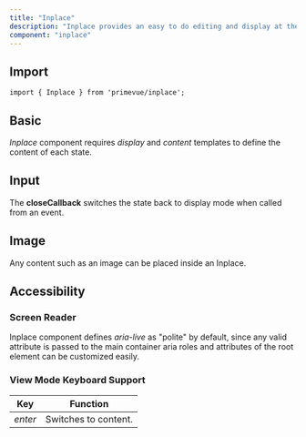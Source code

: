 ```yaml
---
title: "Inplace"
description: "Inplace provides an easy to do editing and display at the same time where clicking the output displays the actual content."
component: "inplace"
---
```


## Import

```tsx
import { Inplace } from 'primevue/inplace';
```

## Basic 

_Inplace_ component requires _display_ and _content_ templates to define the content of each state.

<DocComponentViewer name="inplace:basic-demo" />

## Input

The __closeCallback__ switches the state back to display mode when called from an event.

<DocComponentViewer name="inplace:input-demo" />

## Image

Any content such as an image can be placed inside an Inplace.

<DocComponentViewer name="inplace:image-demo" />

## Accessibility

### Screen Reader

Inplace component defines _aria-live_ as "polite" by default, since any valid attribute is passed to the main container aria roles and attributes of the root element can be customized easily.

### View Mode Keyboard Support

| Key | Function |
|-----|----------|
| _enter_ | Switches to content. |
